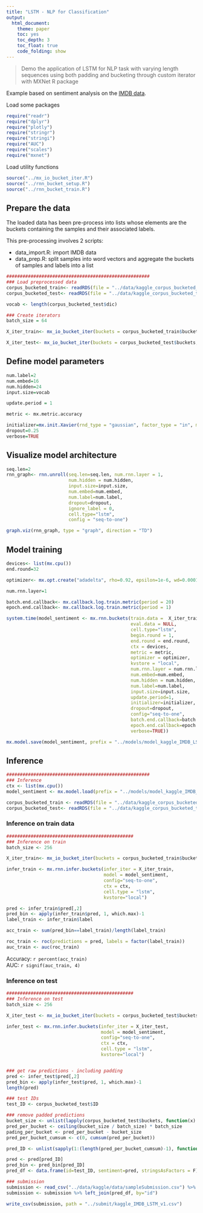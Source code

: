 ```yaml
---
title: "LSTM - NLP for Classification"
output:
  html_document:
    theme: paper
    toc: yes
    toc_depth: 3
    toc_float: true
    code_folding: show
---
```


> Demo the application of LSTM for NLP task with varying length sequences using both padding and bucketing through custom iterator with MXNet R package

Example based on sentiment analysis on the [IMDB data](http://ai.stanford.edu/~amaas/data/sentiment/).

Load some packages

```r
require("readr")
require("dplyr")
require("plotly")
require("stringr")
require("stringi")
require("AUC")
require("scales")
require("mxnet")
```


Load utility functions

```r
source("../mx_io_bucket_iter.R")
source("../rnn_bucket_setup.R")
source("../rnn_bucket_train.R")
```


## Prepare the data

The loaded data has been pre-process into lists whose elements are the buckets containing the samples and their associated labels. 

This pre-processing involves 2 scripts:  

  - data_import.R: import IMDB data  
  - data_prep.R: split samples into word vectors and aggregate the buckets of samples and labels into a list


```r

#####################################################
### Load preprocessed data
corpus_bucketed_train<- readRDS(file = "../data/kaggle_corpus_bucketed_train_left.rds")
corpus_bucketed_test<- readRDS(file = "../data/kaggle_corpus_bucketed_test_left.rds")

vocab <- length(corpus_bucketed_test$dic)

### Create iterators
batch_size = 64

X_iter_train<- mx_io_bucket_iter(buckets = corpus_bucketed_train$buckets, batch_size = batch_size, data_mask_element = 0, shuffle = TRUE)

X_iter_test<- mx_io_bucket_iter(buckets = corpus_bucketed_test$buckets, batch_size = batch_size, data_mask_element = 0, shuffle = FALSE)

```

## Define model parameters

```r

num.label=2
num.embed=16
num.hidden=24
input.size=vocab

update.period = 1

metric <- mx.metric.accuracy

initializer=mx.init.Xavier(rnd_type = "gaussian", factor_type = "in", magnitude = 2)
dropout=0.25
verbose=TRUE

```

## Visualize model architecture

```r

seq.len=2
rnn_graph<- rnn.unroll(seq.len=seq.len, num.rnn.layer = 1, 
                       num.hidden = num.hidden,
                       input.size=input.size,
                       num.embed=num.embed, 
                       num.label=num.label,
                       dropout=dropout, 
                       ignore_label = 0,
                       cell.type="lstm",
                       config = "seq-to-one")

graph.viz(rnn_graph, type = "graph", direction = "TD")

```


## Model training

```r

devices<- list(mx.cpu())
end.round=32

optimizer<- mx.opt.create("adadelta", rho=0.92, epsilon=1e-6, wd=0.0001, clip_gradient=NULL, rescale.grad=1/batch_size)

num.rnn.layer=1

batch.end.callback<- mx.callback.log.train.metric(period = 20)
epoch.end.callback<- mx.callback.log.train.metric(period = 1)

system.time(model_sentiment <- mx.rnn.buckets(train.data =  X_iter_train,
                                              eval.data = NULL,
                                              cell.type="lstm",
                                              begin.round = 1, 
                                              end.round = end.round, 
                                              ctx = devices, 
                                              metric = metric, 
                                              optimizer = optimizer, 
                                              kvstore = "local",
                                              num.rnn.layer = num.rnn.layer,
                                              num.embed=num.embed, 
                                              num.hidden = num.hidden,
                                              num.label=num.label,
                                              input.size=input.size,
                                              update.period=1,
                                              initializer=initializer,
                                              dropout=dropout,
                                              config="seq-to-one",
                                              batch.end.callback=batch.end.callback,
                                              epoch.end.callback=epoch.end.callback,
                                              verbose=TRUE))

mx.model.save(model_sentiment, prefix = "../models/model_kaggle_IMDB_LSTM_1layer", iteration = 20)

```


## Inference

```r

#####################################################
### Inference
ctx <- list(mx.cpu())
model_sentiment <- mx.model.load(prefix = "../models/model_kaggle_IMDB_LSTM_1layer", iteration = 20)

corpus_bucketed_train <- readRDS(file = "../data/kaggle_corpus_bucketed_train_left.rds")
corpus_bucketed_test<- readRDS(file = "../data/kaggle_corpus_bucketed_test_left.rds")

```


### Inference on train data

```r

###############################################
### Inference on train
batch_size <- 256

X_iter_train<- mx_io_bucket_iter(buckets = corpus_bucketed_train$buckets, batch_size = batch_size, data_mask_element = 0, shuffle = F)

infer_train <- mx.rnn.infer.buckets(infer_iter = X_iter_train, 
                                    model = model_sentiment,
                                    config="seq-to-one",
                                    ctx = ctx, 
                                    cell.type = "lstm",
                                    kvstore="local")

pred <- infer_train$pred[,2]
pred_bin <- apply(infer_train$pred, 1, which.max)-1
label_train <- infer_train$label

acc_train <- sum(pred_bin==label_train)/length(label_train)

roc_train <- roc(predictions = pred, labels = factor(label_train))
auc_train <- auc(roc_train)

```

Accuracy: `r percent(acc_train)`  
AUC: `r signif(auc_train, 4)`


### Inference on test

```r

###############################################
### Inference on test
batch_size <- 256

X_iter_test <- mx_io_bucket_iter(buckets = corpus_bucketed_test$buckets, batch_size = batch_size, data_mask_element = 0, shuffle = F)

infer_test <- mx.rnn.infer.buckets(infer_iter = X_iter_test, 
                                   model = model_sentiment,
                                   config="seq-to-one",
                                   ctx = ctx,
                                   cell.type = "lstm",
                                   kvstore="local")


### get raw predictions - including padding
pred <- infer_test$pred[,2]
pred_bin <- apply(infer_test$pred, 1, which.max)-1
length(pred)

### test IDs
test_ID <- corpus_bucketed_test$ID

### remove padded predictions
bucket_size <- unlist(lapply(corpus_bucketed_test$buckets, function(x) length(x$label)))
pred_per_bucket <- ceiling(bucket_size / batch_size) * batch_size
pading_per_bucket <- pred_per_bucket - bucket_size
pred_per_bucket_cumsum <- c(0, cumsum(pred_per_bucket))

pred_ID <- unlist(sapply(1:(length(pred_per_bucket_cumsum)-1), function(x) seq(from=pred_per_bucket_cumsum[x] + 1, to=pred_per_bucket_cumsum[x+1] - pading_per_bucket[x])))

pred <- pred[pred_ID]
pred_bin <- pred_bin[pred_ID]
pred_df <- data.frame(id=test_ID, sentiment=pred, stringsAsFactors = F)

### submission
submission <- read_csv("../data/kaggle/data/sampleSubmission.csv") %>% select(-sentiment)
submission <- submission %>% left_join(pred_df, by="id")

write_csv(submission, path = "../submit/kaggle_IMDB_LSTM_v1.csv")

```

